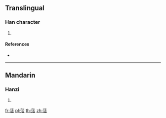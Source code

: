{{character info/new}}
==Translingual==

===Han character===
{{Han char|rn=140|rad=艸|as=09|sn=15|four=44164|canj=TEHR,XTEHR}}

# {{defn|Han|sort=艸09}}

====References====
* {{Han ref|kx=1043.150|dkj=31366|dj=1504.030|hdz=53255.040|uh=843F|ud=33855|bh=DFAA|bd=57258}}

----

==Mandarin==

===Hanzi===
{{cmn-hanzi|pin=[[huó]] ([[huo2]])|wg=huo<sup>2</sup>}}

# {{defn|lang=cmn|sort=艸09}}

[[fr:萿]]
[[pl:萿]]
[[th:萿]]
[[zh:萿]]